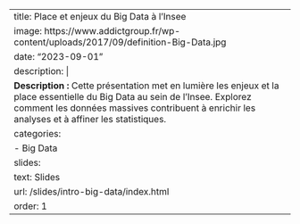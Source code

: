 
---
title: Place et enjeux du Big Data à l'Insee
image: https://www.addictgroup.fr/wp-content/uploads/2017/09/definition-Big-Data.jpg
date: "2023-09-01"
description: |
  <b>Description :</b> Cette présentation met en lumière les enjeux et la place essentielle du Big Data au sein de l'Insee. Explorez comment les données massives contribuent à enrichir les analyses et à affiner les statistiques.
categories:
  - Big Data
slides:
  text: Slides
  url: /slides/intro-big-data/index.html
order: 1
---